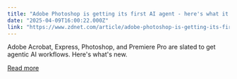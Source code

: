 ```yaml
---
title: "Adobe Photoshop is getting its first AI agent - here's what it can do for you"
date: "2025-04-09T16:00:22.000Z"
link: "https://www.zdnet.com/article/adobe-photoshop-is-getting-its-first-ai-agent-heres-what-it-can-do/"
---
```


Adobe Acrobat, Express, Photoshop, and Premiere Pro are slated to get agentic AI workflows. Here's what's new.

[Read more](https://www.zdnet.com/article/adobe-photoshop-is-getting-its-first-ai-agent-heres-what-it-can-do/)
